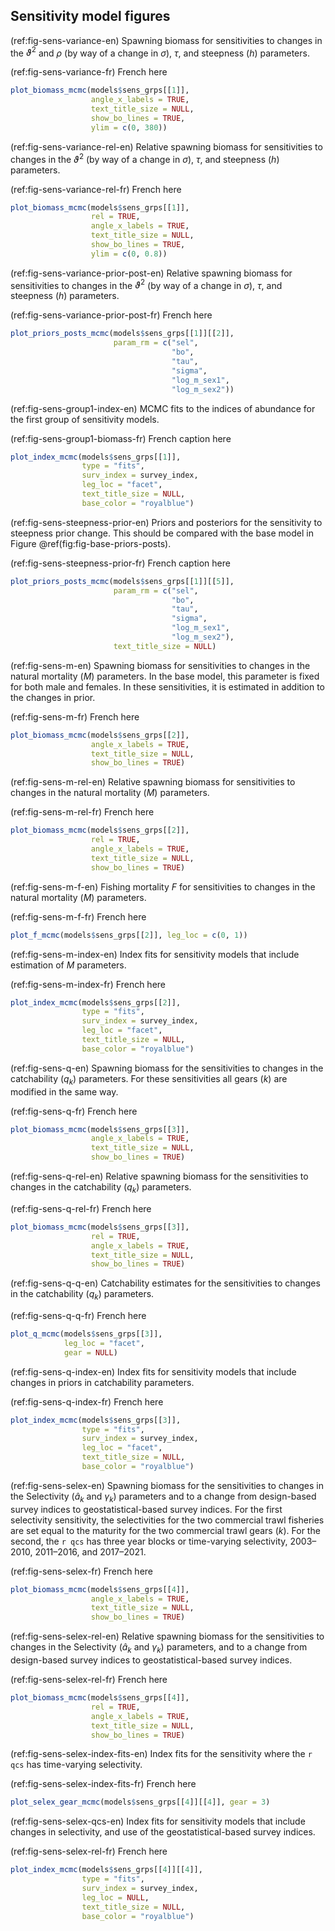 ## Sensitivity model figures

<!-- Vartheta and sigma, and steepness  -------------------------------------->

(ref:fig-sens-variance-en) Spawning biomass for sensitivities to changes in the $\vartheta^2$ and $\rho$ (by way of a change in $\sigma$), $\tau$, and steepness ($h$) parameters.

(ref:fig-sens-variance-fr) French here

```r
plot_biomass_mcmc(models$sens_grps[[1]],
                  angle_x_labels = TRUE,
                  text_title_size = NULL,
                  show_bo_lines = TRUE,
                  ylim = c(0, 380))
```

(ref:fig-sens-variance-rel-en) Relative spawning biomass for sensitivities to changes in the $\vartheta^2$ (by way of a change in $\sigma$), $\tau$, and steepness ($h$) parameters.

(ref:fig-sens-variance-rel-fr) French here

```r
plot_biomass_mcmc(models$sens_grps[[1]],
                  rel = TRUE,
                  angle_x_labels = TRUE,
                  text_title_size = NULL,
                  show_bo_lines = TRUE,
                  ylim = c(0, 0.8))
```

(ref:fig-sens-variance-prior-post-en) Relative spawning biomass for sensitivities to changes in the $\vartheta^2$ (by way of a change in $\sigma$), $\tau$, and steepness ($h$) parameters.

(ref:fig-sens-variance-prior-post-fr) French here

```r
plot_priors_posts_mcmc(models$sens_grps[[1]][[2]],
                       param_rm = c("sel",
                                    "bo",
                                    "tau",
                                    "sigma",
                                    "log_m_sex1",
                                    "log_m_sex2"))
```

(ref:fig-sens-group1-index-en) MCMC fits to the indices of abundance for the first group of sensitivity models.

(ref:fig-sens-group1-biomass-fr) French caption here

```r
plot_index_mcmc(models$sens_grps[[1]],
                type = "fits",
                surv_index = survey_index,
                leg_loc = "facet",
                text_title_size = NULL,
                base_color = "royalblue")
```


(ref:fig-sens-steepness-prior-en) Priors and posteriors for the sensitivity to steepness prior change. This should be compared with the base model in Figure \@ref(fig:fig-base-priors-posts).

(ref:fig-sens-steepness-prior-fr) French caption here

```r
plot_priors_posts_mcmc(models$sens_grps[[1]][[5]],
                       param_rm = c("sel",
                                    "bo",
                                    "tau",
                                    "sigma",
                                    "log_m_sex1",
                                    "log_m_sex2"),
                       text_title_size = NULL)
```

<!-- Natural mortality ------------------------------------------------------->

(ref:fig-sens-m-en) Spawning biomass for sensitivities to changes in the natural mortality ($M$) parameters. In the base model, this parameter is fixed for both male and females. In these sensitivities, it is estimated in addition to the changes in prior.

(ref:fig-sens-m-fr) French here

```r
plot_biomass_mcmc(models$sens_grps[[2]],
                  angle_x_labels = TRUE,
                  text_title_size = NULL,
                  show_bo_lines = TRUE)
```

(ref:fig-sens-m-rel-en) Relative spawning biomass for sensitivities to changes in the natural mortality ($M$) parameters.

(ref:fig-sens-m-rel-fr) French here

```r
plot_biomass_mcmc(models$sens_grps[[2]],
                  rel = TRUE,
                  angle_x_labels = TRUE,
                  text_title_size = NULL,
                  show_bo_lines = TRUE)
```

(ref:fig-sens-m-f-en) Fishing mortality $F$ for sensitivities to changes in the natural mortality ($M$) parameters.

(ref:fig-sens-m-f-fr) French here

```r
plot_f_mcmc(models$sens_grps[[2]], leg_loc = c(0, 1))
```

(ref:fig-sens-m-index-en) Index fits for sensitivity models that include estimation of $M$ parameters.

(ref:fig-sens-m-index-fr) French here

```r
plot_index_mcmc(models$sens_grps[[2]],
                type = "fits",
                surv_index = survey_index,
                leg_loc = "facet",
                text_title_size = NULL,
                base_color = "royalblue")

```

<!-- Catchability ------------------------------------------------------------>

(ref:fig-sens-q-en) Spawning biomass for the sensitivities to changes in the catchability ($q_k$) parameters. For these sensitivities all gears ($k$) are modified in the same way.

(ref:fig-sens-q-fr) French here

```r
plot_biomass_mcmc(models$sens_grps[[3]],
                  angle_x_labels = TRUE,
                  text_title_size = NULL,
                  show_bo_lines = TRUE)
```

(ref:fig-sens-q-rel-en) Relative spawning biomass for the sensitivities to changes in the catchability ($q_k$) parameters.

(ref:fig-sens-q-rel-fr) French here

```r
plot_biomass_mcmc(models$sens_grps[[3]],
                  rel = TRUE,
                  angle_x_labels = TRUE,
                  text_title_size = NULL,
                  show_bo_lines = TRUE)
```

(ref:fig-sens-q-q-en) Catchability estimates for the sensitivities to changes in the catchability ($q_k$) parameters.

(ref:fig-sens-q-q-fr) French here

```r
plot_q_mcmc(models$sens_grps[[3]],
            leg_loc = "facet",
            gear = NULL)
```

(ref:fig-sens-q-index-en) Index fits for sensitivity models that include changes in priors in catchability parameters.

(ref:fig-sens-q-index-fr) French here

```r
plot_index_mcmc(models$sens_grps[[3]],
                type = "fits",
                surv_index = survey_index,
                leg_loc = "facet",
                text_title_size = NULL,
                base_color = "royalblue")

```

<!-- Selectivity and Geostat surveys ----------------------------------------->

(ref:fig-sens-selex-en) Spawning biomass for the sensitivities to changes in the Selectivity ($\hat{a}_k$ and $\gamma_k$) parameters and to a change from design-based survey indices to geostatistical-based survey indices. For the first selectivity sensitivity, the selectivities for the two commercial trawl fisheries are set equal to the maturity for the two commercial trawl gears ($k$). For the second, the `r qcs` has three year blocks or time-varying selectivity, 2003--2010, 2011--2016, and 2017--2021.

(ref:fig-sens-selex-fr) French here

```r
plot_biomass_mcmc(models$sens_grps[[4]],
                  angle_x_labels = TRUE,
                  text_title_size = NULL,
                  show_bo_lines = TRUE)
```

(ref:fig-sens-selex-rel-en) Relative spawning biomass for the sensitivities to changes in the Selectivity ($\hat{a}_k$ and $\gamma_k$) parameters, and to a change from design-based survey indices to geostatistical-based survey indices.

(ref:fig-sens-selex-rel-fr) French here

```r
plot_biomass_mcmc(models$sens_grps[[4]],
                  rel = TRUE,
                  angle_x_labels = TRUE,
                  text_title_size = NULL,
                  show_bo_lines = TRUE)
```

(ref:fig-sens-selex-index-fits-en) Index fits for the sensitivity where the `r qcs` has time-varying selectivity.

(ref:fig-sens-selex-index-fits-fr) French here

```r
plot_selex_gear_mcmc(models$sens_grps[[4]][[4]], gear = 3)
```

(ref:fig-sens-selex-qcs-en) Index fits for sensitivity models that include changes in selectivity, and use of the geostatistical-based survey indices.

(ref:fig-sens-selex-rel-fr) French here

```r
plot_index_mcmc(models$sens_grps[[4]][[4]],
                type = "fits",
                surv_index = survey_index,
                leg_loc = NULL,
                text_title_size = NULL,
                base_color = "royalblue")

```



\clearpage
